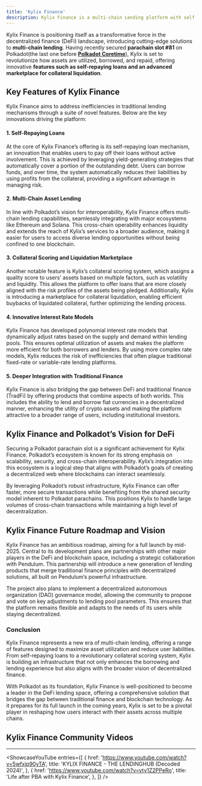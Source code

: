 ```yaml
---
title: 'Kylix Finance'
description: Kylix Finance is a multi-chain Lending platform with self-repaying loans and a marketplace for Collateral Liquidation.
---
```



Kylix Finance is positioning itself as a transformative force in the decentralized finance (DeFi) landscape, introducing cutting-edge solutions to **multi-chain lending**. Having recently secured **parachain slot #81** on Polkadot(the last one before **[Polkadot Coretime](https://dablock.com/guides/what-is-polkadot-agile-coretime/)**), Kylix is set to revolutionize how assets are utilized, borrowed, and repaid, offering innovative **features such as self-repaying loans and an advanced marketplace for collateral liquidation**.

## Key Features of Kylix Finance
Kylix Finance aims to address inefficiencies in traditional lending mechanisms through a suite of novel features. Below are the key innovations driving the platform:

#### 1. **Self-Repaying Loans**
At the core of Kylix Finance’s offering is its self-repaying loan mechanism, an innovation that enables users to pay off their loans without active involvement. This is achieved by leveraging yield-generating strategies that automatically cover a portion of the outstanding debt. Users can borrow funds, and over time, the system automatically reduces their liabilities by using profits from the collateral, providing a significant advantage in managing risk.

#### 2. **Multi-Chain Asset Lending**
In line with Polkadot’s vision for interoperability, Kylix Finance offers multi-chain lending capabilities, seamlessly integrating with major ecosystems like Ethereum and Solana. This cross-chain operability enhances liquidity and extends the reach of Kylix’s services to a broader audience, making it easier for users to access diverse lending opportunities without being confined to one blockchain.

#### 3. **Collateral Scoring and Liquidation Marketplace**
Another notable feature is Kylix’s collateral scoring system, which assigns a quality score to users’ assets based on multiple factors, such as volatility and liquidity. This allows the platform to offer loans that are more closely aligned with the risk profiles of the assets being pledged. Additionally, Kylix is introducing a marketplace for collateral liquidation, enabling efficient buybacks of liquidated collateral, further optimizing the lending process.

#### 4. **Innovative Interest Rate Models**
Kylix Finance has developed polynomial interest rate models that dynamically adjust rates based on the supply and demand within lending pools. This ensures optimal utilization of assets and makes the platform more efficient for both borrowers and lenders. By using more complex rate models, Kylix reduces the risk of inefficiencies that often plague traditional fixed-rate or variable-rate lending platforms.

#### 5. **Deeper Integration with Traditional Finance**
Kylix Finance is also bridging the gap between DeFi and traditional finance (TradFi) by offering products that combine aspects of both worlds. This includes the ability to lend and borrow fiat currencies in a decentralized manner, enhancing the utility of crypto assets and making the platform attractive to a broader range of users, including institutional investors.

## Kylix Finance and Polkadot’s Vision for DeFi
Securing a Polkadot parachain slot is a significant achievement for Kylix Finance. Polkadot’s ecosystem is known for its strong emphasis on scalability, security, and cross-chain interoperability. Kylix’s integration into this ecosystem is a logical step that aligns with Polkadot’s goals of creating a decentralized web where blockchains can interact seamlessly.

By leveraging Polkadot’s robust infrastructure, Kylix Finance can offer faster, more secure transactions while benefiting from the shared security model inherent to Polkadot parachains. This positions Kylix to handle large volumes of cross-chain transactions while maintaining a high level of decentralization.

## Kylix Finance Future Roadmap and Vision
Kylix Finance has an ambitious roadmap, aiming for a full launch by mid-2025. Central to its development plans are partnerships with other major players in the DeFi and blockchain space, including a strategic collaboration with Pendulum. This partnership will introduce a new generation of lending products that merge traditional finance principles with decentralized solutions, all built on Pendulum’s powerful infrastructure.

The project also plans to implement a decentralized autonomous organization (DAO) governance model, allowing the community to propose and vote on key adjustments to lending pool parameters. This ensures that the platform remains flexible and adapts to the needs of its users while staying decentralized.

### Conclusion
Kylix Finance represents a new era of multi-chain lending, offering a range of features designed to maximize asset utilization and reduce user liabilities. From self-repaying loans to a revolutionary collateral scoring system, Kylix is building an infrastructure that not only enhances the borrowing and lending experience but also aligns with the broader vision of decentralized finance.

With Polkadot as its foundation, Kylix Finance is well-positioned to become a leader in the DeFi lending space, offering a comprehensive solution that bridges the gap between traditional finance and blockchain technology. As it prepares for its full launch in the coming years, Kylix is set to be a pivotal player in reshaping how users interact with their assets across multiple chains.


## Kylix Finance Community Videos
------------
<ShowcaseYouTube
  entries={[
    {
      href: 'https://www.youtube.com/watch?v=5wfxjp90yTA',
      title: 'KYLIX FINANCE - THE LENDINGHUB (Decoded 2024)',
    },
        {
        href: 'https://www.youtube.com/watch?v=vty1Z2PPeRo',
      title: 'Life after PBA with Kylix Finance',
    },
  ]} />